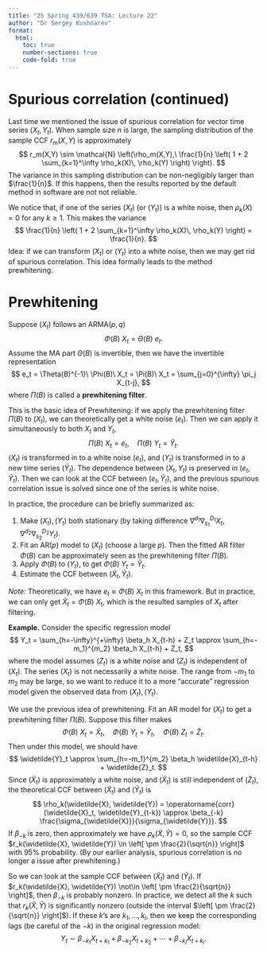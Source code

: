 ```yaml
---
title: "25 Spring 439/639 TSA: Lecture 22"
author: "Dr Sergey Kushnarev"
format:
  html:
    toc: true
    number-sections: true
    code-fold: true
---
```


# Spurious correlation (continued)

Last time we mentioned the issue of spurious correlation for vector time series $(X_t,Y_t)$. When sample size $n$ is large, the sampling distribution of the sample CCF $r_m(X,Y)$ is approximately
$$
r_m(X,Y) \sim \mathcal{N} \left(\rho_m(X,Y),\ \frac{1}{n} \left( 1 + 2 \sum_{k=1}^\infty \rho_k(X)\, \rho_k(Y) \right) \right).
$$
The variance in this sampling distribution can be non-negligibly larger than $\frac{1}{n}$. If this happens, then the results reported by the default method in software are not not reliable.

We notice that, if one of the series $(X_t)$ (or $(Y_t)$) is a white noise, then $\rho_k(X)=0$ for any $k\ge 1$. This makes the variance 
$$
\frac{1}{n} \left( 1 + 2 \sum_{k=1}^\infty \rho_k(X)\, \rho_k(Y) \right) = \frac{1}{n}.
$$
Idea: if we can transform $(X_t)$ or $(Y_t)$ into a white noise, then we may get rid of spurious correlation. This idea formally leads to the method prewhitening.

# Prewhitening

Suppose $(X_t)$ follows an ARMA($p,q$)
$$
\Phi(B)\ X_t = \Theta(B)\ e_t.
$$
Assume the MA part $\Theta(B)$ is invertible, then we have the invertible representation
$$
e_t = \Theta(B)^{-1}\ \Phi(B)\ X_t = \Pi(B)\ X_t = \sum_{j=0}^{\infty} \pi_j X_{t-j},
$$
where $\Pi(B)$ is called a **prewhitening filter**.

This is the basic idea of Prewhitening: if we apply the prewhitening filter $\Pi(B)$ to $(X_t)$, we can theoretically get a white noise $(e_t)$. Then we can apply it simultaneously to both $X_t$ and $Y_t$,
$$
\Pi(B)\ X_t = e_t, \quad \Pi(B)\ Y_t = \widetilde{Y}_t.
$$
$(X_t)$ is transformed in to a white noise $(e_t)$, and $(Y_t)$ is transformed in to a new time series $(\widetilde{Y}_t)$. The dependence between $(X_t, Y_t)$ is preserved in $(e_t, \widetilde{Y}_t)$. Then we can look at the CCF between $(e_t, \widetilde{Y}_t)$, and the previous spurious correlation issue is solved since one of the series is white noise.

In practice, the procedure can be briefly summarized as:

1. Make $(X_t), (Y_t)$ both stationary (by taking difference $\nabla^{d_1} \nabla_{s_1}^{D_1} X_t$, $\nabla^{d_2} \nabla_{s_2}^{D_2} Y_t$).
2. Fit an AR($p$) model to $(X_t)$ (choose a large $p$). Then the fitted AR filter $\Phi(B)$ can be approximately seen as the prewhitening filter $\Pi(B)$.
3. Apply $\Phi(B)$ to $(Y_t)$, to get $\Phi(B)\ Y_t = \widetilde{Y}_t$.
4. Estimate the CCF between $(\widetilde{X}_t, \widetilde{Y}_t)$. 

*Note:* Theoretically, we have $e_t \approx \Phi(B)\ X_t$ in this framework. But in practice, we can only get $\widetilde{X}_t = \Phi(B)\ X_t$, which is the resulted samples of $X_t$ after filtering.

**Example.** Consider the specific regression model
$$
Y_t = \sum_{h=-\infty}^{+\infty} \beta_h X_{t-h} + Z_t \approx \sum_{h=-m_1}^{m_2} \beta_h X_{t-h} + Z_t,
$$
where the model assumes $(Z_t)$ is a white noise and $(Z_t)$ is independent of $(X_t)$. The series $(X_t)$ is not necessarily a white noise. The range from $-m_1$ to $m_2$ may be large, so we want to reduce it to a more "accurate" regression model given the observed data from $(X_t),(Y_t)$.

We use the previous idea of prewhitening. Fit an AR model for $(X_t)$ to get a prewhitening filter $\Pi(B)$. Suppose this filter makes
$$
\Phi(B)\ X_t = \widetilde{X}_t,\quad \Phi(B)\ Y_t = \widetilde{Y}_t,\quad \Phi(B)\ Z_t = \widetilde{Z}_t .
$$
Then under this model, we should have
$$
\widetilde{Y}_t \approx \sum_{h=-m_1}^{m_2} \beta_h \widetilde{X}_{t-h} + \widetilde{Z}_t.
$$
Since $(\widetilde{X}_t)$ is approximately a white noise, and $(\widetilde{X}_t)$ is still independent of $(\widetilde{Z}_t)$, the theoretical CCF between $(\widetilde{X}_t)$ and $(\widetilde{Y}_t)$ is
$$
\rho_k(\widetilde{X}, \widetilde{Y}) = \operatorname{corr}(\widetilde{X}_t, \widetilde{Y}_{t-k}) \approx \beta_{-k} \frac{\sigma_{\widetilde{X}}}{\sigma_{\widetilde{Y}}}.
$$
If $\beta_{-k}$ is zero, then approximately we have $\rho_k(\widetilde{X}, \widetilde{Y}) = 0$, so the sample CCF $r_k(\widetilde{X}, \widetilde{Y}) \in \left[ \pm \frac{2}{\sqrt{n}} \right]$ with 95% probability. (By our earlier analysis, spurious correlation is no longer a issue after prewhitening.)

So we can look at the sample CCF between $(\widetilde{X}_t)$ and $(\widetilde{Y}_t)$. If $r_k(\widetilde{X}, \widetilde{Y}) \not\in \left[ \pm \frac{2}{\sqrt{n}} \right]$, then $\beta_{-k}$ is probably nonzero. In practice, we detect all the $k$ such that $r_k(\widetilde{X}, \widetilde{Y})$ is significantly nonzero (outside the interval $\left[ \pm \frac{2}{\sqrt{n}} \right]$). If these $k$'s are $k_1,...,k_l$, then we keep the corresponding lags (be careful of the $-k$) in the original regression model:
$$
Y_t \sim \beta_{-k_1} X_{t+k_1} + \beta_{-k_2} X_{t+k_2} + \cdots + \beta_{-k_l} X_{t+k_l}.
$$








